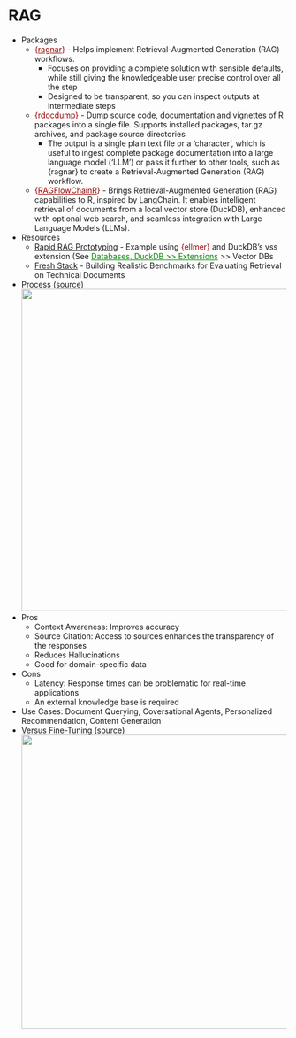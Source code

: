# RAG {#sec-llms-rag .unnumbered}

-   Packages
    -   [{]{style="color: #990000"}[ragnar](https://github.com/t-kalinowski/ragnar){style="color: #990000"}[}]{style="color: #990000"} - Helps implement Retrieval-Augmented Generation (RAG) workflows.
        -   Focuses on providing a complete solution with sensible defaults, while still giving the knowledgeable user precise control over all the step
        -   Designed to be transparent, so you can inspect outputs at intermediate steps
    -   [{]{style="color: #990000"}[rdocdump](https://www.ekotov.pro/rdocdump/){style="color: #990000"}[}]{style="color: #990000"} - Dump source code, documentation and vignettes of R packages into a single file. Supports installed packages, tar.gz archives, and package source directories
        -   The output is a single plain text file or a ‘character’, which is useful to ingest complete package documentation into a large language model (‘LLM’) or pass it further to other tools, such as {ragnar} to create a Retrieval-Augmented Generation (RAG) workflow.
    -   [{]{style="color: #990000"}[RAGFlowChainR](https://github.com/knowusuboaky/RAGFlowChainR){style="color: #990000"}[}]{style="color: #990000"} - Brings Retrieval-Augmented Generation (RAG) capabilities to R, inspired by LangChain. It enables intelligent retrieval of documents from a local vector store (DuckDB), enhanced with optional web search, and seamless integration with Large Language Models (LLMs).
-   Resources
    -   [Rapid RAG Prototyping](https://blog.tidy-intelligence.com/posts/rapid-rag-prototyping/) - Example using [{ellmer}]{style="color: #990000"} and DuckDB's vss extension (See [Databases, DuckDB \>\> Extensions](db-duckdb.qmd#sec-db-duckdb-ext){style="color: green"} \>\> Vector DBs
    -   [Fresh Stack](https://fresh-stack.github.io/) - Building Realistic Benchmarks for Evaluating Retrieval on Technical Documents
-   Process ([source](https://bsky.app/profile/tinztwinshub.bsky.social/post/3lco5lzmhus2e))\
    ![](_resources/LLM-RAG.resources/workflow-1.jpg){.lightbox width="582"}
-   Pros
    -   Context Awareness: Improves accuracy
    -   Source Citation: Access to sources enhances the transparency of the responses
    -   Reduces Hallucinations
    -   Good for domain-specific data
-   Cons
    -   Latency: Response times can be problematic for real-time applications
    -   An external knowledge base is required
-   Use Cases: Document Querying, Coversational Agents, Personalized Recommendation, Content Generation
-   Versus Fine-Tuning ([source](https://towardsdatascience.com/how-to-make-your-llm-more-accurate-with-rag-fine-tuning/))\
    ![](_resources/LLM-RAG.resources/vs-fine-tuning-1.jpg){.lightbox width="532"}
